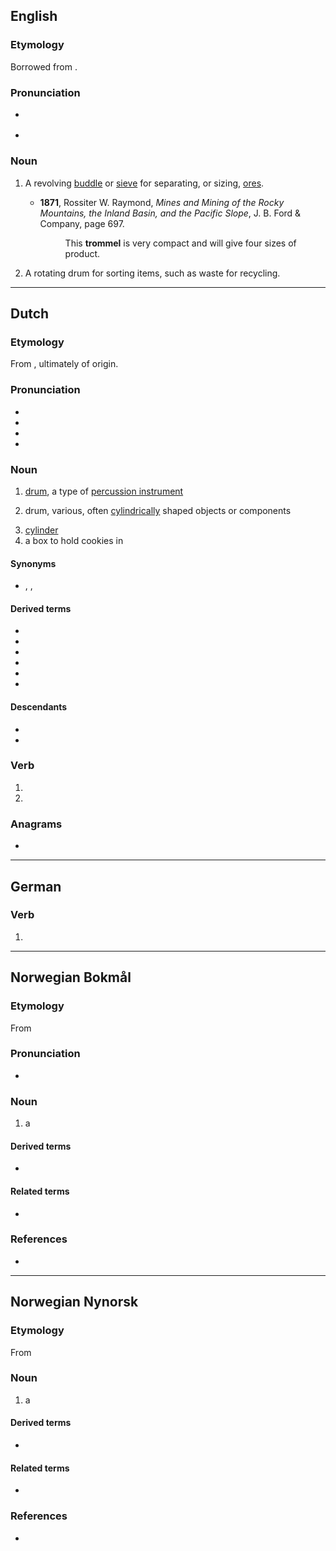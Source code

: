 {{also|Trommel}}
==English==

===Etymology===
Borrowed from {{bor|en|de|Trommel||drum}}.

===Pronunciation===
* {{a|RP}} {{IPA|en|/ˈtɹɒməl/}}
* {{rhymes|en|ɒməl}}

===Noun===
{{en-noun}}

# {{lb|en|mining}} A revolving [[buddle]] or [[sieve]] for separating, or sizing, [[ore]]s.
#* '''1871''', Rossiter W. Raymond, ''Mines and Mining of the Rocky Mountains, the Inland Basin, and the Pacific Slope'', J. B. Ford & Company, page 697.
#*: This '''trommel''' is very compact and will give four sizes of product.
# A rotating drum for sorting items, such as waste for recycling.

{{Webster 1913}}

----

==Dutch==

===Etymology===
From {{inh|nl|dum|trommel}}, ultimately of {{onomatopoeic|nl|title=imitative}} origin.

===Pronunciation===
* {{IPA|nl|/ˈtrɔ.məl/}}
* {{audio|nl|Nl-trommel.ogg|Audio}}
* {{hyphenation|nl|trom|mel}}
* {{rhymes|nl|ɔməl}}

===Noun===
{{nl-noun|f|g2=m|-s|trommeltje}}

# {{lb|nl|musical instruments}} [[drum]], a type of [[percussion instrument]]
# {{lb|nl|technology}} drum, various, often [[cylindrical]]ly shaped objects or components
# [[cylinder]] {{gloss|of a revolver}}
# a box to hold cookies in

====Synonyms====
* {{sense|music instrument}} {{l|nl|drum}}, {{l|nl|trom}}, {{l|nl|bong}}

====Derived terms====
* {{l|nl|broodjetrommel}}
* {{l|nl|koektrommel}}
* {{l|nl|verbandtrommel}}
* {{l|nl|trommelrem}}
* {{l|nl|trommelstok}}
* {{l|nl|trommelvlies}}

====Descendants====
* {{desc|brc|trombo}}
* {{desc|id|bor=1|tromol}}

===Verb===
{{head|nl|verb form}}

# {{nl-verb form of|p=1|n=sg|t=pres|m=ind|trommelen}}
# {{nl-verb form of|m=imp|trommelen}}

===Anagrams===
* {{l|nl|rommelt}}

----

==German==

===Verb===
{{head|de|verb form}}

# {{verb form of|de|trommeln||1|s|pres|;|s|imp}}

----

==Norwegian Bokmål==
{{wikipedia|lang=nb}}

===Etymology===
From {{der|nb|de|Trommel}}

===Pronunciation===
* {{audio|de|De-trommel.ogg|Audio}}

===Noun===
{{nb-noun-m1||troml}}

# a {{l|en|drum}} {{q|e.g. brake drum, cable drum, rotating cylinder}}

====Derived terms====
* {{l|nb|tørketrommel}}

====Related terms====
* {{l|nb|tromme}}

===References===
* {{R:The Bokmål Dictionary}}

----

==Norwegian Nynorsk==

===Etymology===
From {{der|nn|de|Trommel}}

===Noun===
{{nn-noun-m1||troml}}

# a {{l|en|drum}} {{q|e.g. brake drum, cable drum, rotating cylinder}}

====Derived terms====
* {{l|nn|tørketrommel}}

====Related terms====
* {{l|nn|tromme}}

===References===
* {{R:The Nynorsk Dictionary}}